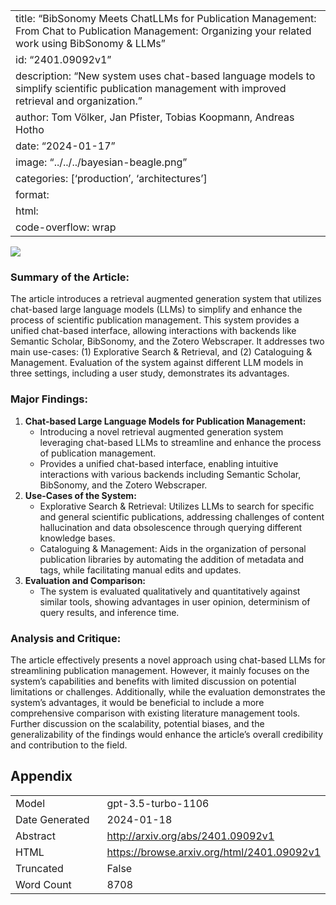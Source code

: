 
---
title: "BibSonomy Meets ChatLLMs for Publication Management: From Chat to Publication Management: Organizing your related work using BibSonomy & LLMs"
id: "2401.09092v1"
description: "New system uses chat-based language models to simplify scientific publication management with improved retrieval and organization."
author: Tom Völker, Jan Pfister, Tobias Koopmann, Andreas Hotho
date: "2024-01-17"
image: "../../../bayesian-beagle.png"
categories: ['production', 'architectures']
format:
  html:
    code-overflow: wrap
---

![](None)

### Summary of the Article:
The article introduces a retrieval augmented generation system that utilizes chat-based large language models (LLMs) to simplify and enhance the process of scientific publication management. This system provides a unified chat-based interface, allowing interactions with backends like Semantic Scholar, BibSonomy, and the Zotero Webscraper. It addresses two main use-cases: (1) Explorative Search & Retrieval, and (2) Cataloguing & Management. Evaluation of the system against different LLM models in three settings, including a user study, demonstrates its advantages.

### Major Findings:
1. **Chat-based Large Language Models for Publication Management:**
   - Introducing a novel retrieval augmented generation system leveraging chat-based LLMs to streamline and enhance the process of publication management.
   - Provides a unified chat-based interface, enabling intuitive interactions with various backends including Semantic Scholar, BibSonomy, and the Zotero Webscraper.

2. **Use-Cases of the System:**
   - Explorative Search & Retrieval: Utilizes LLMs to search for specific and general scientific publications, addressing challenges of content hallucination and data obsolescence through querying different knowledge bases.
   - Cataloguing & Management: Aids in the organization of personal publication libraries by automating the addition of metadata and tags, while facilitating manual edits and updates.

3. **Evaluation and Comparison:**
   - The system is evaluated qualitatively and quantitatively against similar tools, showing advantages in user opinion, determinism of query results, and inference time.

### Analysis and Critique:
The article effectively presents a novel approach using chat-based LLMs for streamlining publication management. However, it mainly focuses on the system's capabilities and benefits with limited discussion on potential limitations or challenges. Additionally, while the evaluation demonstrates the system's advantages, it would be beneficial to include a more comprehensive comparison with existing literature management tools. Further discussion on the scalability, potential biases, and the generalizability of the findings would enhance the article's overall credibility and contribution to the field.

## Appendix

|          |          |
|----------|----------|
| Model     | gpt-3.5-turbo-1106       |
| Date Generated     | 2024-01-18       |
| Abstract | [http://arxiv.org/abs/2401.09092v1](http://arxiv.org/abs/2401.09092v1)        |
| HTML     | [https://browse.arxiv.org/html/2401.09092v1](https://browse.arxiv.org/html/2401.09092v1)       |
| Truncated       | False       |
| Word Count       | 8708       |